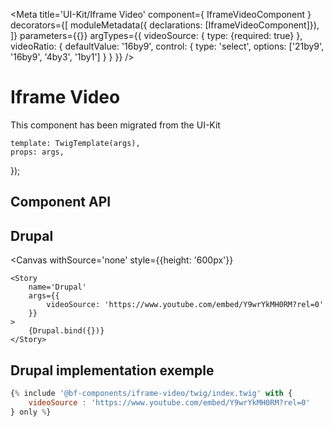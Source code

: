 
<Meta
    title='UI-Kit/Iframe Video'
    component={ IframeVideoComponent }
    decorators={[
        moduleMetadata({ declarations: [IframeVideoComponent]}),
    ]}
    parameters={{}}
    argTypes={{
        videoSource: {
            type: {required: true}
        },
        videoRatio: {
            defaultValue: '16by9',
            control: {
                type: 'select',
                options: ['21by9', '16by9', '4by3', '1by1']
            }
        }
    }}
/>

# Iframe Video

This component has been migrated from the UI-Kit


    template: TwigTemplate(args),
    props: args,
});

## Component API

<ArgsTable of={IframeVideoComponent}/>

## Drupal

<Canvas
    withSource='none'
    style={{height: '600px'}}
>
    <Story
        name='Drupal'
        args={{
            videoSource: 'https://www.youtube.com/embed/Y9wrYkMH0RM?rel=0'
        }}
    >
        {Drupal.bind({})}
    </Story>
</Canvas>


## Drupal implementation exemple

```jsx
{% include '@bf-components/iframe-video/twig/index.twig' with {
    videoSource : 'https://www.youtube.com/embed/Y9wrYkMH0RM?rel=0'
} only %}
```